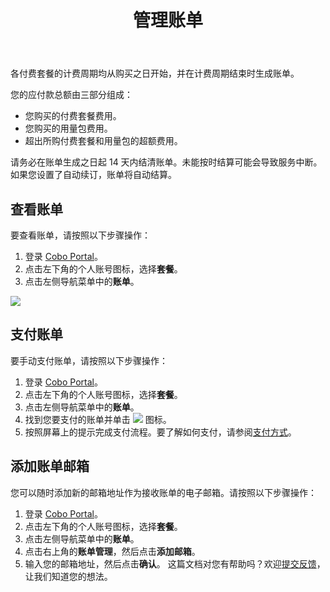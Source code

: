﻿---
title: "管理账单"
sidebarTitle: "管理账单"
---

各付费套餐的计费周期均从购买之日开始，并在计费周期结束时生成账单。

您的应付款总额由三部分组成：

- 您购买的付费套餐费用。
- 您购买的用量包费用。
- 超出所购付费套餐和用量包的超额费用。

请务必在账单生成之日起 14 天内结清账单。未能按时结算可能会导致服务中断。如果您设置了自动续订，账单将自动结算。

## 查看账单

要查看账单，请按照以下步骤操作：

1. 登录 [Cobo Portal](https://portal.cobo.com/login)。
2. 点击左下角的个人账号图标，选择**套餐**。 
3. 点击左侧导航菜单中的**账单**。

<img src="/cn/images/bills-and-payments/view-your-bills.png" className="screenshot_full_screen"/>

## 支付账单

要手动支付账单，请按照以下步骤操作：

1. 登录 [Cobo Portal](https://portal.cobo.com/login)。
2. 点击左下角的个人账号图标，选择**套餐**。 
3. 点击左侧导航菜单中的**账单**。
4. 找到您要支付的账单并单击 <img src="/cn/images/bills-and-payments/pay-your-bills.svg" className="icon"></img> 图标。
5. 按照屏幕上的提示完成支付流程。要了解如何支付，请参阅[支付方式](/en/portal/bills-and-payments/payment-methods)。

## 添加账单邮箱

您可以随时添加新的邮箱地址作为接收账单的电子邮箱。请按照以下步骤操作：

1. 登录 [Cobo Portal](https://portal.cobo.com/login)。
2. 点击左下角的个人账号图标，选择**套餐**。 
3. 点击左侧导航菜单中的**账单**。
4. 点击右上角的**账单管理**，然后点击**添加邮箱**。
5. 输入您的邮箱地址，然后点击**确认**。
<Tip>这篇文档对您有帮助吗？欢迎[提交反馈](https://forms.zohopublic.com/cobo/form/DocumentFeedbackForm/formperma/QvLOhxJv1_JMsJ-1dleZ8Itb_7rzN-LtgvsDdxosoVI?referrername=manuals)，让我们知道您的想法。</Tip>